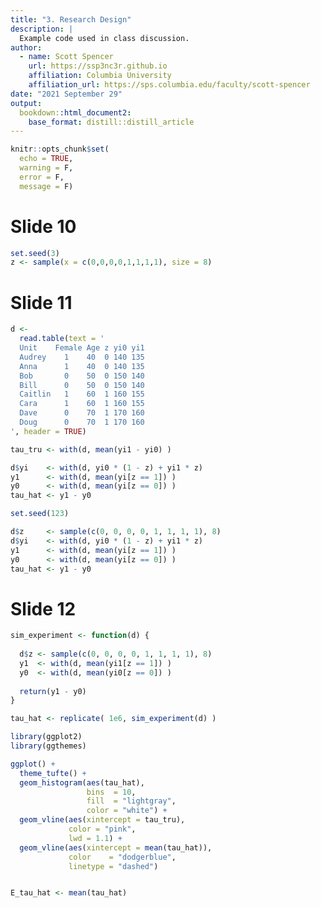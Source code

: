 ```yaml
---
title: "3. Research Design"
description: |
  Example code used in class discussion.
author:
  - name: Scott Spencer 
    url: https://ssp3nc3r.github.io
    affiliation: Columbia University
    affiliation_url: https://sps.columbia.edu/faculty/scott-spencer
date: "2021 September 29"
output:
  bookdown::html_document2:
    base_format: distill::distill_article
---
```


```r
knitr::opts_chunk$set(
  echo = TRUE,
  warning = F,
  error = F,
  message = F)
```

# Slide 10

```r
set.seed(3)
z <- sample(x = c(0,0,0,0,1,1,1,1), size = 8)
```

# Slide 11

```r
d <- 
  read.table(text = '
  Unit    Female Age z yi0 yi1
  Audrey    1    40  0 140 135
  Anna      1    40  0 140 135
  Bob       0    50  0 150 140
  Bill      0    50  0 150 140
  Caitlin   1    60  1 160 155
  Cara      1    60  1 160 155
  Dave      0    70  1 170 160
  Doug      0    70  1 170 160
', header = TRUE)

tau_tru <- with(d, mean(yi1 - yi0) )  

d$yi    <- with(d, yi0 * (1 - z) + yi1 * z)
y1      <- with(d, mean(yi[z == 1]) )
y0      <- with(d, mean(yi[z == 0]) )
tau_hat <- y1 - y0

set.seed(123)

d$z     <- sample(c(0, 0, 0, 0, 1, 1, 1, 1), 8)
d$yi    <- with(d, yi0 * (1 - z) + yi1 * z)
y1      <- with(d, mean(yi[z == 1]) )
y0      <- with(d, mean(yi[z == 0]) )
tau_hat <- y1 - y0
```

# Slide 12

```r

sim_experiment <- function(d) {
  
  d$z <- sample(c(0, 0, 0, 0, 1, 1, 1, 1), 8)
  y1  <- with(d, mean(yi1[z == 1]) )
  y0  <- with(d, mean(yi0[z == 0]) )
  
  return(y1 - y0)
}

tau_hat <- replicate( 1e6, sim_experiment(d) )

library(ggplot2)
library(ggthemes)

ggplot() + 
  theme_tufte() +
  geom_histogram(aes(tau_hat), 
                 bins  = 10, 
                 fill  = "lightgray", 
                 color = "white") +
  geom_vline(aes(xintercept = tau_tru), 
             color = "pink", 
             lwd = 1.1) +
  geom_vline(aes(xintercept = mean(tau_hat)), 
             color    = "dodgerblue", 
             linetype = "dashed")


E_tau_hat <- mean(tau_hat)
```


